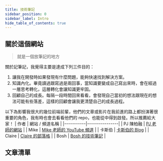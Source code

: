 ```yaml
---
title: 技術筆記
sidebar_position: 0
sidebar_label: Intro
hide_table_of_contents: true
---
```


## 關於這個網站
> 就是一個放筆記的地方

關於記筆記，我覺得主要是達成下列三件目的：
1. 讓我在開發時如果發現有什麼問題，能夠快速找到解決方案。
2. 知識內化。畢竟讀過跟寫過是兩回事，當知識要變成自己寫出來時，會在經過一層思考轉化，這層轉化會讓知識更牢固。
3. 回顧自己的成長。每隔一段時間回來看看，會發現自己當初的想法跟現在的想法可能有些落差，這樣的回顧會讓我更清楚自己的成長過程。

以下為影響我很大的幾位前端前輩，他們的文章或影片在我前進的路上都扮演著很重要的角色，我有時也會去看看他們的 repo，也能從中得到啟發。所以推薦給大家！
| 作者      | 網站 / 頻道名稱 |
|-----------|----------------|
| PJ 陳柏融   | [PJ 老師的網站](https://pjchender.dev/) |
| Mike | [Mike 老師的 YouTube 頻道](https://www.youtube.com/channel/UC7ArpUezGLX-dZ0FTS_jVMQ) |
| 卡斯伯    | [卡斯伯的 Blog](https://www.casper.tw/) |
| Claire    | [Claire 的部落格](https://clairechang.tw/) |
| Bosh      | [Bosh 的技術筆記](https://notes.boshkuo.com/) |


## 文章清單
<DocCardList />